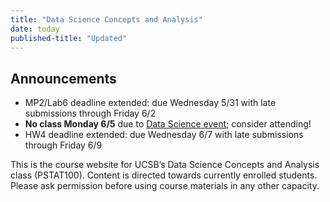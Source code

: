 ```yaml
---
title: "Data Science Concepts and Analysis"
date: today
published-title: "Updated"
---
```


::: {.callout-note}
## Announcements
* MP2/Lab6 deadline extended: due Wednesday 5/31 with late submissions through Friday 6/2
* **No class Monday 6/5** due to [Data Science event](https://pstat197.github.io/); consider attending!
* HW4 deadline extended: due Wednesday 6/7 with late submissions through Friday 6/9
:::

This is the course website for UCSB's Data Science Concepts and Analysis class (PSTAT100). Content is directed towards currently enrolled students. Please ask permission before using course materials in any other capacity.